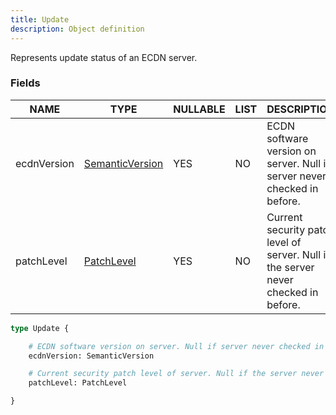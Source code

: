 ```yaml
---
title: Update
description: Object definition
---
```


Represents update status of an ECDN server.

### Fields

| NAME | TYPE | NULLABLE | LIST | DESCRIPTION |
| - | - | - | - | - |
| ecdnVersion | [SemanticVersion](../ecdn-api-scalars/SemanticVersion) | YES | NO | ECDN software version on server. Null if server never checked in before. | 
| patchLevel | [PatchLevel](../ecdn-api-scalars/PatchLevel) | YES | NO | Current security patch level of server. Null if the server never checked in before. | 

```graphql
type Update {

	# ECDN software version on server. Null if server never checked in before.
	ecdnVersion: SemanticVersion

	# Current security patch level of server. Null if the server never checked in before.
	patchLevel: PatchLevel

}
```

